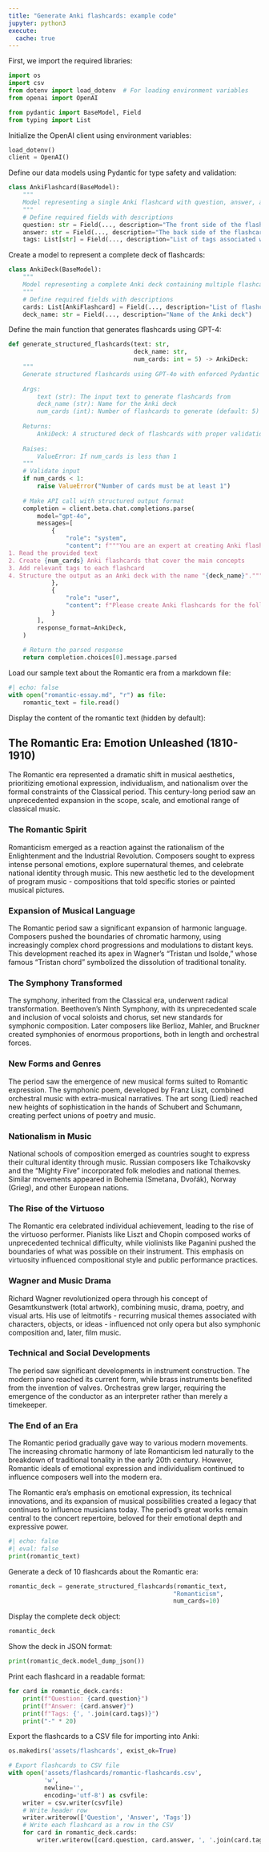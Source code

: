 ```yaml
---
title: "Generate Anki flashcards: example code"
jupyter: python3
execute: 
  cache: true
---
```


First, we import the required libraries:

```python
import os
import csv
from dotenv import load_dotenv  # For loading environment variables
from openai import OpenAI 

from pydantic import BaseModel, Field
from typing import List
```

Initialize the OpenAI client using environment variables:

```python
load_dotenv()
client = OpenAI()
```

Define our data models using Pydantic for type safety and validation:

```python
class AnkiFlashcard(BaseModel):
    """
    Model representing a single Anki flashcard with question, answer, and tags.
    """
    # Define required fields with descriptions
    question: str = Field(..., description="The front side of the flashcard containing the question")
    answer: str = Field(..., description="The back side of the flashcard containing the answer")
    tags: List[str] = Field(..., description="List of tags associated with the flashcard")
```

Create a model to represent a complete deck of flashcards:

```python
class AnkiDeck(BaseModel):
    """
    Model representing a complete Anki deck containing multiple flashcards.
    """
    # Define required fields with descriptions
    cards: List[AnkiFlashcard] = Field(..., description="List of flashcards in the deck")
    deck_name: str = Field(..., description="Name of the Anki deck")
```

Define the main function that generates flashcards using GPT-4:

```python
def generate_structured_flashcards(text: str, 
                                   deck_name: str, 
                                   num_cards: int = 5) -> AnkiDeck:
    """
    Generate structured flashcards using GPT-4o with enforced Pydantic model output.
    
    Args:
        text (str): The input text to generate flashcards from
        deck_name (str): Name for the Anki deck
        num_cards (int): Number of flashcards to generate (default: 5)
        
    Returns:
        AnkiDeck: A structured deck of flashcards with proper validation
        
    Raises:
        ValueError: If num_cards is less than 1
    """
    # Validate input
    if num_cards < 1:
        raise ValueError("Number of cards must be at least 1")
    
    # Make API call with structured output format
    completion = client.beta.chat.completions.parse(
        model="gpt-4o",
        messages=[
            {
                "role": "system",
                "content": f"""You are an expert at creating Anki flashcards. Your task is to:
1. Read the provided text
2. Create {num_cards} Anki flashcards that cover the main concepts
3. Add relevant tags to each flashcard
4. Structure the output as an Anki deck with the name "{deck_name}"."""
            },
            {
                "role": "user",
                "content": f"Please create Anki flashcards for the following text: {text}"
            }
        ],
        response_format=AnkiDeck,
    )
    
    # Return the parsed response
    return completion.choices[0].message.parsed
```

Load our sample text about the Romantic era from a markdown file:

```python
#| echo: false
with open("romantic-essay.md", "r") as file:
    romantic_text = file.read()
```

Display the content of the romantic text (hidden by default):

:::{.callout-note collapse=true title="`romantic_text`"}
## The Romantic Era: Emotion Unleashed (1810-1910)

The Romantic era represented a dramatic shift in musical aesthetics, prioritizing emotional expression, individualism, and nationalism over the formal constraints of the Classical period. This century-long period saw an unprecedented expansion in the scope, scale, and emotional range of classical music.

### The Romantic Spirit

Romanticism emerged as a reaction against the rationalism of the Enlightenment and the Industrial Revolution. Composers sought to express intense personal emotions, explore supernatural themes, and celebrate national identity through music. This new aesthetic led to the development of program music - compositions that told specific stories or painted musical pictures.

### Expansion of Musical Language

The Romantic period saw a significant expansion of harmonic language. Composers pushed the boundaries of chromatic harmony, using increasingly complex chord progressions and modulations to distant keys. This development reached its apex in Wagner's "Tristan und Isolde," whose famous "Tristan chord" symbolized the dissolution of traditional tonality.

### The Symphony Transformed

The symphony, inherited from the Classical era, underwent radical transformation. Beethoven's Ninth Symphony, with its unprecedented scale and inclusion of vocal soloists and chorus, set new standards for symphonic composition. Later composers like Berlioz, Mahler, and Bruckner created symphonies of enormous proportions, both in length and orchestral forces.

### New Forms and Genres

The period saw the emergence of new musical forms suited to Romantic expression. The symphonic poem, developed by Franz Liszt, combined orchestral music with extra-musical narratives. The art song (Lied) reached new heights of sophistication in the hands of Schubert and Schumann, creating perfect unions of poetry and music.

### Nationalism in Music

National schools of composition emerged as countries sought to express their cultural identity through music. Russian composers like Tchaikovsky and the "Mighty Five" incorporated folk melodies and national themes. Similar movements appeared in Bohemia (Smetana, Dvořák), Norway (Grieg), and other European nations.

### The Rise of the Virtuoso

The Romantic era celebrated individual achievement, leading to the rise of the virtuoso performer. Pianists like Liszt and Chopin composed works of unprecedented technical difficulty, while violinists like Paganini pushed the boundaries of what was possible on their instrument. This emphasis on virtuosity influenced compositional style and public performance practices.

### Wagner and Music Drama

Richard Wagner revolutionized opera through his concept of Gesamtkunstwerk (total artwork), combining music, drama, poetry, and visual arts. His use of leitmotifs - recurring musical themes associated with characters, objects, or ideas - influenced not only opera but also symphonic composition and, later, film music.

### Technical and Social Developments

The period saw significant developments in instrument construction. The modern piano reached its current form, while brass instruments benefited from the invention of valves. Orchestras grew larger, requiring the emergence of the conductor as an interpreter rather than merely a timekeeper.

### The End of an Era

The Romantic period gradually gave way to various modern movements. The increasing chromatic harmony of late Romanticism led naturally to the breakdown of traditional tonality in the early 20th century. However, Romantic ideals of emotional expression and individualism continued to influence composers well into the modern era.

The Romantic era's emphasis on emotional expression, its technical innovations, and its expansion of musical possibilities created a legacy that continues to influence musicians today. The period's great works remain central to the concert repertoire, beloved for their emotional depth and expressive power.
:::


```python
#| echo: false
#| eval: false
print(romantic_text)
```

Generate a deck of 10 flashcards about the Romantic era:

```python
romantic_deck = generate_structured_flashcards(romantic_text,
                                              "Romanticism", 
                                              num_cards=10)
```

Display the complete deck object:

```python
romantic_deck
```

Show the deck in JSON format:

```python
print(romantic_deck.model_dump_json())
```

Print each flashcard in a readable format:

```python
for card in romantic_deck.cards:
    print(f"Question: {card.question}")
    print(f"Answer: {card.answer}")
    print(f"Tags: {', '.join(card.tags)}")
    print("-" * 20)
```

Export the flashcards to a CSV file for importing into Anki:

```python
os.makedirs('assets/flashcards', exist_ok=True)

# Export flashcards to CSV file
with open('assets/flashcards/romantic-flashcards.csv', 
          'w', 
          newline='',
          encoding='utf-8') as csvfile:
    writer = csv.writer(csvfile)
    # Write header row
    writer.writerow(['Question', 'Answer', 'Tags'])
    # Write each flashcard as a row in the CSV
    for card in romantic_deck.cards:
        writer.writerow([card.question, card.answer, ', '.join(card.tags)])
```